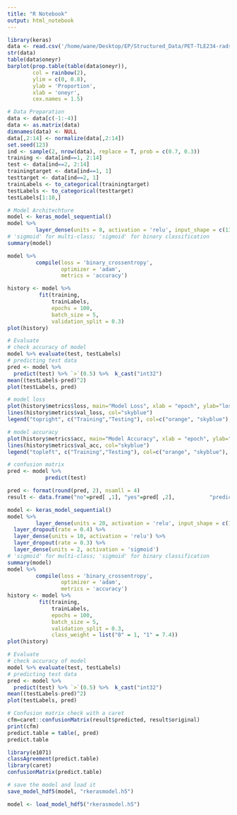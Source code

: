 ```yaml
---
title: "R Notebook"
output: html_notebook
---
```


[](https://heartbeat.comet.ml/binary-classification-using-keras-in-r-ef3d42202aaa)
```r
library(keras)
data <- read.csv('/home/wane/Desktop/EP/Structured_Data/PET-TLE234-radscore-RCS2.csv', header = T)
str(data)
table(data$oneyr)
barplot(prop.table(table(data$oneyr)),
        col = rainbow(2),
        ylim = c(0, 0.8),
        ylab = 'Proportion',
        xlab = 'oneyr',
        cex.names = 1.5)
```
```r
# Data Preparation
data <- data[c(-1:-4)]
data <- as.matrix(data)
dimnames(data) <- NULL
data[,2:14] <- normalize(data[,2:14])
set.seed(123)
ind <- sample(2, nrow(data), replace = T, prob = c(0.7, 0.3))
training <- data[ind==1, 2:14]
test <- data[ind==2, 2:14]
trainingtarget <- data[ind==1, 1]
testtarget <- data[ind==2, 1]
trainLabels <- to_categorical(trainingtarget)
testLabels <- to_categorical(testtarget)
testLabels[1:10,]
```
```r
# Model Architechture
model <- keras_model_sequential()
model %>% 
         layer_dense(units = 8, activation = 'relu', input_shape = c(13)) %>%  layer_dense(units = 2, activation = 'sigmoid')
# 'sigmoid' for multi-class; 'sigmoid' for binary classification 
summary(model)
```
```r
model %>% 
         compile(loss = 'binary_crossentropy',
                 optimizer = 'adam',
                 metrics = 'accuracy')
```

```r
history <- model %>%
          fit(training,
              trainLabels,
              epochs = 100,
              batch_size = 5,
              validation_split = 0.3)
plot(history)
```
```r
# Evaluate
# check accuracy of model
model %>% evaluate(test, testLabels)
# predicting test data
pred <- model %>% 
  predict(test) %>% `>`(0.5) %>%  k_cast("int32")
mean((testLabels-pred)^2)
plot(testLabels, pred)
```

```r
# model loss
plot(history$metrics$loss, main="Model Loss", xlab = "epoch", ylab="loss", col="orange", type="l")
lines(history$metrics$val_loss, col="skyblue")
legend("topright", c("Training","Testing"), col=c("orange", "skyblue"), lty=c(1,1))
```

```r
# model accuracy 
plot(history$metrics$acc, main="Model Accuracy", xlab = "epoch", ylab="accuracy", col="orange", type="l")
lines(history$metrics$val_acc, col="skyblue")
legend("topleft", c("Training","Testing"), col=c("orange", "skyblue"), lty=c(1,1))
```
```r
# confusion matrix
pred <- model %>% 
            predict(test)

pred <- format(round(pred, 2), nsamll = 4)
result <- data.frame("no"=pred[ ,1], "yes"=pred[ ,2],           "predicted" = ifelse(max.col(pred[, 1:2])==1, "no", "yes")), original = test[ ,3])
```

```r
model <- keras_model_sequential()
model %>% 
         layer_dense(units = 20, activation = 'relu', input_shape = c(13)) %>%  
  layer_dropout(rate = 0.4) %>% 
  layer_dense(units = 10, activation = 'relu') %>% 
  layer_dropout(rate = 0.3) %>%   
  layer_dense(units = 2, activation = 'sigmoid')
# 'sigmoid' for multi-class; 'sigmoid' for binary classification 
summary(model)
model %>% 
         compile(loss = 'binary_crossentropy',
                 optimizer = 'adam',
                 metrics = 'accuracy')
history <- model %>%
          fit(training,
              trainLabels,
              epochs = 100,
              batch_size = 5,
              validation_split = 0.3,
              class_weight = list("0" = 1, "1" = 7.4))
plot(history)
```
```r
# Evaluate
# check accuracy of model
model %>% evaluate(test, testLabels)
# predicting test data
pred <- model %>% 
  predict(test) %>% `>`(0.5) %>%  k_cast("int32")
mean((testLabels-pred)^2)
plot(testLabels, pred)
```
```r
# Confusion matrix check with a caret
cfm=caret::confusionMatrix(result$predicted, result$original)
print(cfm)
predict.table = table(, pred)
predict.table

library(e1071)
classAgreement(predict.table)
library(caret)
confusionMatrix(predict.table)
```

```r
# save the model and load it
save_model_hdf5(model, "rkerasmodel.h5")

model <- load_model_hdf5("rkerasmodel.h5")
```
 
